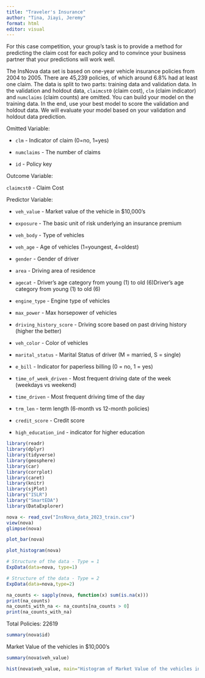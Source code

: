 ```yaml
---
title: "Traveler's Insurance"
author: "Tina, Jiayi, Jeremy"
format: html
editor: visual
---
```


For this case competition, your group's task is to provide a method for predicting the claim cost for each policy and to convince your business partner that your predictions will work well.

The InsNova data set is based on one-year vehicle insurance policies from 2004 to 2005. There are 45,239 policies, of which around 6.8% had at least one claim. The data is split to two parts: training data and validation data. In the validation and holdout data, `claimcst0` (claim cost), `clm` (claim indicator) and `numclaims` (claim counts) are omitted. You can build your model on the training data. In the end, use your best model to score the validation and holdout data. We will evaluate your model based on your validation and holdout data prediction.

Omitted Variable:

-   `clm` - Indicator of claim (0=no, 1=yes)

-   `numclaims` - The number of claims

-   `id` - Policy key

Outcome Variable:

`claimcst0` - Claim Cost

Predictor Variable:

-   `veh_value` - Market value of the vehicle in \$10,000's

-   `exposure` - The basic unit of risk underlying an insurance premium

-   `veh_body` - Type of vehicles

-   `veh_age` - Age of vehicles (1=youngest, 4=oldest)

-   `gender` - Gender of driver

-   `area` - Driving area of residence

-   `agecat` - Driver's age category from young (1) to old (6)Driver's age category from young (1) to old (6)

-   `engine_type` - Engine type of vehicles

-   `max_power` - Max horsepower of vehicles

-   `driving_history_score` - Driving score based on past driving history (higher the better)

-   `veh_color` - Color of vehicles

-   `marital_status` - Marital Status of driver (M = married, S = single)

-   `e_bill` - Indicator for paperless billing (0 = no, 1 = yes)

-   `time_of_week_driven` - Most frequent driving date of the week (weekdays vs weekend)

-   `time_driven` - Most frequent driving time of the day

-   `trm_len` - term length (6-month vs 12-month policies)

-   `credit_score` - Credit score

-   `high_education_ind` - indicator for higher education

```r
library(readr)
library(dplyr)
library(tidyverse)
library(geosphere)
library(car)
library(corrplot)
library(caret)
library(knitr)
library(sjPlot)
library("ISLR")
library("SmartEDA")
library(DataExplorer)
```

```r
nova <- read_csv("InsNova_data_2023_train.csv")
view(nova)
glimpse(nova)
```

```r
plot_bar(nova)
```

```r
plot_histogram(nova)
```

```r
# Structure of the data - Type = 1
ExpData(data=nova, type=1)

# Structure of the data - Type = 2
ExpData(data=nova,type=2)
```

```r
na_counts <- sapply(nova, function(x) sum(is.na(x)))
print(na_counts)
na_counts_with_na <- na_counts[na_counts > 0]
print(na_counts_with_na)
```

Total Policies: 22619

```r
summary(nova$id)
```

Market Value of the vehicles in \$10,000's

```r
summary(nova$veh_value)
```

```r
hist(nova$veh_value, main="Histogram of Market Value of the vehicles in $10,000's", xlab="Vehicle Value", col="lightblue", border="black")
```
